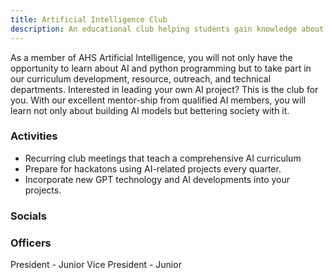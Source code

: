 ```yaml
---
title: Artificial Intelligence Club
description: An educational club helping students gain knowledge about the artificial intelligence and programming.
---
```



<Card title="Mission" icon="rocket"> 
    As a member of AHS Artificial Intelligence, you will not only have the opportunity to learn about AI and python programming but to take part in our curriculum development, resource, outreach, and technical departments. Interested in leading your own AI project? This is the club for you. With our excellent mentor-ship from qualified AI members, you will learn not only about building AI models but bettering society with it.
</Card>

### Activities

- Recurring club meetings that teach a comprehensive AI curriculum
- Prepare for hackatons using AI-related projects every quarter.
- Incorporate new GPT technology and AI developments into your projects.

### Socials

<CardGrid>
    <LinkCard
        title="Facebook"
        href="https://www.facebook.com/groups/251253402323214"
    />
    <LinkCard
        title="Discord"
        href="https://discord.gg/bW7sUP5X9R"
    />
</CardGrid>

### Officers

<CardGrid>
    <Card title="Karthik Subramanian">
        President - Junior
    </Card>
    <Card title="Arya Somasundaram">
        Vice President - Junior
    </Card>
</CardGrid>